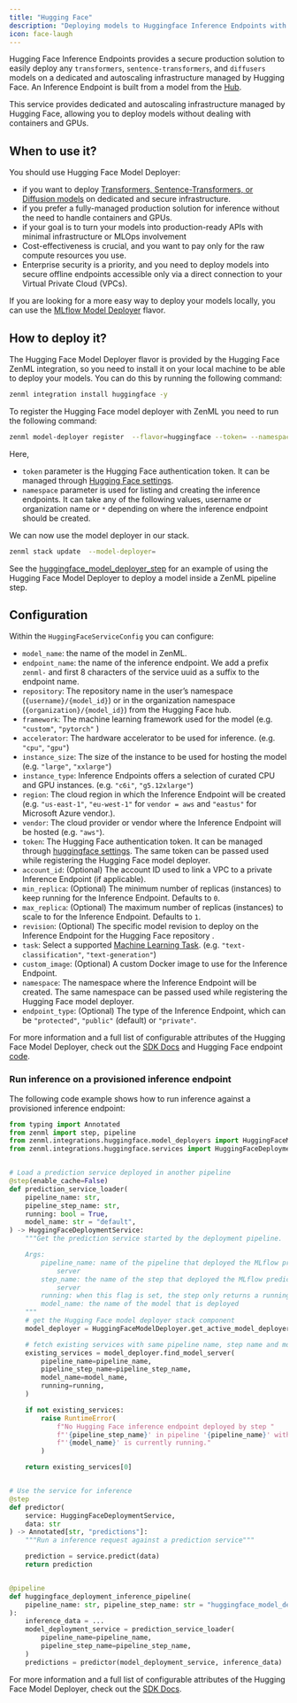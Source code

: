 ```yaml
---
title: "Hugging Face"
description: "Deploying models to Huggingface Inference Endpoints with Hugging Face"
icon: face-laugh
---
```


Hugging Face Inference Endpoints provides a secure production solution to easily deploy any `transformers`, `sentence-transformers`, and `diffusers` models on a dedicated and autoscaling infrastructure managed by Hugging Face. An Inference Endpoint is built from a model from the [Hub](https://huggingface.co/models).

This service provides dedicated and autoscaling infrastructure managed by Hugging Face, allowing you to deploy models without dealing with containers and GPUs.

## When to use it?

You should use Hugging Face Model Deployer:

* if you want to deploy [Transformers, Sentence-Transformers, or Diffusion models](https://huggingface.co/docs/inference-endpoints/supported%5Ftasks) on dedicated and secure infrastructure.
* if you prefer a fully-managed production solution for inference without the need to handle containers and GPUs.
* if your goal is to turn your models into production-ready APIs with minimal infrastructure or MLOps involvement
* Cost-effectiveness is crucial, and you want to pay only for the raw compute resources you use.
* Enterprise security is a priority, and you need to deploy models into secure offline endpoints accessible only via a direct connection to your Virtual Private Cloud (VPCs).

If you are looking for a more easy way to deploy your models locally, you can use the [MLflow Model Deployer](latest/stack-components/model-deployers/mlflow) flavor.

## How to deploy it?

The Hugging Face Model Deployer flavor is provided by the Hugging Face ZenML integration, so you need to install it on your local machine to be able to deploy your models. You can do this by running the following command:

```bash
zenml integration install huggingface -y
```

To register the Hugging Face model deployer with ZenML you need to run the following command:

```bash
zenml model-deployer register  --flavor=huggingface --token= --namespace=
```

Here,

* `token` parameter is the Hugging Face authentication token. It can be managed through [Hugging Face settings](https://huggingface.co/settings/tokens).
* `namespace` parameter is used for listing and creating the inference endpoints. It can take any of the following values, username or organization name or `*` depending on where the inference endpoint should be created.

We can now use the model deployer in our stack.

```bash
zenml stack update  --model-deployer=
```

See the [huggingface\_model\_deployer\_step](https://sdkdocs.zenml.io/latest/integration%5Fcode%5Fdocs/integrations-seldon/#zenml.integrations.huggingface.steps.huggingface%5Fdeployer.huggingface%5Fmodel%5Fdeployer%5Fstep) for an example of using the Hugging Face Model Deployer to deploy a model inside a ZenML pipeline step.

## Configuration

Within the `HuggingFaceServiceConfig` you can configure:

* `model_name`: the name of the model in ZenML.
* `endpoint_name`: the name of the inference endpoint. We add a prefix `zenml-` and first 8 characters of the service uuid as a suffix to the endpoint name.
* `repository`: The repository name in the user’s namespace (`{username}/{model_id}`) or in the organization namespace (`{organization}/{model_id}`) from the Hugging Face hub.
* `framework`: The machine learning framework used for the model (e.g. `"custom"`, `"pytorch"` )
* `accelerator`: The hardware accelerator to be used for inference. (e.g. `"cpu"`, `"gpu"`)
* `instance_size`: The size of the instance to be used for hosting the model (e.g. `"large"`, `"xxlarge"`)
* `instance_type`: Inference Endpoints offers a selection of curated CPU and GPU instances. (e.g. `"c6i"`, `"g5.12xlarge"`)
* `region`: The cloud region in which the Inference Endpoint will be created (e.g. `"us-east-1"`, `"eu-west-1"` for `vendor = aws` and `"eastus"` for Microsoft Azure vendor.).
* `vendor`: The cloud provider or vendor where the Inference Endpoint will be hosted (e.g. `"aws"`).
* `token`: The Hugging Face authentication token. It can be managed through [huggingface settings](https://huggingface.co/settings/tokens). The same token can be passed used while registering the Hugging Face model deployer.
* `account_id`: (Optional) The account ID used to link a VPC to a private Inference Endpoint (if applicable).
* `min_replica`: (Optional) The minimum number of replicas (instances) to keep running for the Inference Endpoint. Defaults to `0`.
* `max_replica`: (Optional) The maximum number of replicas (instances) to scale to for the Inference Endpoint. Defaults to `1`.
* `revision`: (Optional) The specific model revision to deploy on the Inference Endpoint for the Hugging Face repository .
* `task`: Select a supported [Machine Learning Task](https://huggingface.co/docs/inference-endpoints/supported%5Ftasks). (e.g. `"text-classification"`, `"text-generation"`)
* `custom_image`: (Optional) A custom Docker image to use for the Inference Endpoint.
* `namespace`: The namespace where the Inference Endpoint will be created. The same namespace can be passed used while registering the Hugging Face model deployer.
* `endpoint_type`: (Optional) The type of the Inference Endpoint, which can be `"protected"`, `"public"` (default) or `"private"`.

For more information and a full list of configurable attributes of the Hugging Face Model Deployer, check out the [SDK Docs](https://sdkdocs.zenml.io/latest/integration%5Fcode%5Fdocs/integrations-huggingface/#zenml.integrations.huggingface.model%5Fdeployers) and Hugging Face endpoint [code](https://github.com/huggingface/huggingface%5Fhub/blob/5e3b603ccc7cd6523d998e75f82848215abf9415/src/huggingface%5Fhub/hf%5Fapi.py#L6957).

### Run inference on a provisioned inference endpoint

The following code example shows how to run inference against a provisioned inference endpoint:

```py
from typing import Annotated
from zenml import step, pipeline
from zenml.integrations.huggingface.model_deployers import HuggingFaceModelDeployer
from zenml.integrations.huggingface.services import HuggingFaceDeploymentService


# Load a prediction service deployed in another pipeline
@step(enable_cache=False)
def prediction_service_loader(
    pipeline_name: str,
    pipeline_step_name: str,
    running: bool = True,
    model_name: str = "default",
) -> HuggingFaceDeploymentService:
    """Get the prediction service started by the deployment pipeline.

    Args:
        pipeline_name: name of the pipeline that deployed the MLflow prediction
            server
        step_name: the name of the step that deployed the MLflow prediction
            server
        running: when this flag is set, the step only returns a running service
        model_name: the name of the model that is deployed
    """
    # get the Hugging Face model deployer stack component
    model_deployer = HuggingFaceModelDeployer.get_active_model_deployer()

    # fetch existing services with same pipeline name, step name and model name
    existing_services = model_deployer.find_model_server(
        pipeline_name=pipeline_name,
        pipeline_step_name=pipeline_step_name,
        model_name=model_name,
        running=running,
    )

    if not existing_services:
        raise RuntimeError(
            f"No Hugging Face inference endpoint deployed by step "
            f"'{pipeline_step_name}' in pipeline '{pipeline_name}' with name "
            f"'{model_name}' is currently running."
        )

    return existing_services[0]


# Use the service for inference
@step
def predictor(
    service: HuggingFaceDeploymentService,
    data: str
) -> Annotated[str, "predictions"]:
    """Run a inference request against a prediction service"""

    prediction = service.predict(data)
    return prediction


@pipeline
def huggingface_deployment_inference_pipeline(
    pipeline_name: str, pipeline_step_name: str = "huggingface_model_deployer_step",
):
    inference_data = ...
    model_deployment_service = prediction_service_loader(
        pipeline_name=pipeline_name,
        pipeline_step_name=pipeline_step_name,
    )
    predictions = predictor(model_deployment_service, inference_data)
```

For more information and a full list of configurable attributes of the Hugging Face Model Deployer, check out the [SDK Docs](https://sdkdocs.zenml.io/latest/integration%5Fcode%5Fdocs/integrations-huggingface/#zenml.integrations.huggingface.model%5Fdeployers).

